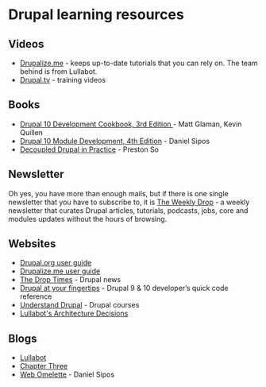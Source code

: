 # Drupal learning resources

## Videos

- [Drupalize.me](https://drupalize.me/) - keeps up-to-date tutorials that you can rely on. The team behind is from Lullabot.
- [Drupal.tv](https://drupal.tv/) - training videos

## Books

- [Drupal 10 Development Cookbook, 3rd Edition ](https://github.com/PacktPublishing/Drupal-10-Development-Cookbook) - Matt Glaman, Kevin Quillen
- [Drupal 10 Module Development, 4th Edition](https://www.packtpub.com/product/drupal-10-module-development-fourth-edition/9781837631803) - Daniel Sipos
- [Decoupled Drupal in Practice](https://www.drupal.org/node/3160614) - Preston So

## Newsletter

Oh yes, you have more than enough mails, but if there is one single newsletter that you have to subscribe to, it is 
[The Weekly Drop](https://www.theweeklydrop.com/) - a weekly newsletter that curates Drupal articles, tutorials, podcasts, jobs, core and modules updates without the hours of browsing.

## Websites

- [Drupal.org user guide](https://www.drupal.org/docs/user_guide/en/index.html)
- [Drupalize.me user guide](https://drupalize.me/guide/drupal-user-guide)
- [The Drop Times](https://thedroptimes.com/) - Drupal news
- [Drupal at your fingertips](https://selwynpolit.github.io/d9book/) - Drupal 9 & 10 developer’s quick code reference
- [Understand Drupal](https://understanddrupal.com/) - Drupal courses
- [Lullabot's Architecture Decisions](https://architecture.lullabot.com/)

## Blogs

- [Lullabot](https://www.lullabot.com/articles)
- [Chapter Three](https://www.chapterthree.com/blog)
- [Web Omelette](https://www.webomelette.com/blog) - Daniel Sipos
